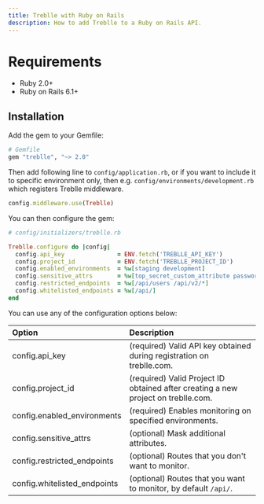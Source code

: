 ```yaml
---
title: Treblle with Ruby on Rails
description: How to add Treblle to a Ruby on Rails API.
---
```


# Requirements

- Ruby 2.0+
- Ruby on Rails 6.1+

## Installation

Add the gem to your Gemfile:

```rb
# Gemfile
gem "treblle", "~> 2.0"
```

Then add following line to `config/application.rb`, or if you want to include it to specific environment only, then e.g. `config/environments/development.rb` which registers Treblle middleware.

```rb
config.middleware.use(Treblle)
```

You can then configure the gem:

```rb
# config/initializers/treblle.rb

Treblle.configure do |config|
  config.api_key               = ENV.fetch('TREBLLE_API_KEY')
  config.project_id            = ENV.fetch('TREBLLE_PROJECT_ID')
  config.enabled_environments  = %w[staging development]
  config.sensitive_attrs       = %w[top_secret_custom_attribute password_digest]
  config.restricted_endpoints  = %w[/api/users /api/v2/*]
  config.whitelisted_endpoints = %w[/api/]
end
```

You can use any of the configuration options below:

| Option                              | Description                                                                        |
| :---------------------------------- | :--------------------------------------------------------------------------------- |
| config.api_key                      | (required) Valid API key obtained during registration on treblle.com.              |
| config.project_id                   | (required) Valid Project ID obtained after creating a new project on treblle.com.  |
| config.enabled_environments         | (required) Enables monitoring on specified environments.                           |
| config.sensitive_attrs              | (optional) Mask additional attributes.                                             |
| config.restricted_endpoints         | (optional) Routes that you don't want to monitor.                                  |
| config.whitelisted_endpoints        | (optional) Routes that you want to monitor, by default `/api/`.                    |


